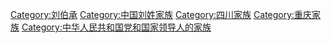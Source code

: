 [[Category:刘伯承|Category:刘伯承]]
[[Category:中国刘姓家族|Category:中国刘姓家族]]
[[Category:四川家族|Category:四川家族]]
[[Category:重庆家族|Category:重庆家族]]
[[Category:中华人民共和国党和国家领导人的家族|Category:中华人民共和国党和国家领导人的家族]]